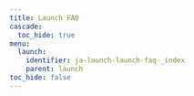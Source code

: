 ---
title: Launch FAQ
cascade:
  toc_hide: true
menu:
  launch:
    identifier: ja-launch-launch-faq-_index
    parent: launch
toc_hide: false
---


